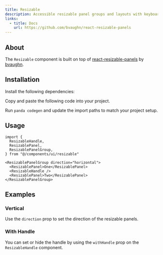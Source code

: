 ```yaml
---
title: Resizable
description: Accessible resizable panel groups and layouts with keyboard support.
links:
  - title: Docs
    url: https://github.com/bvaughn/react-resizable-panels
---
```


<ComponentPreview name="resizable-demo" />

## About

The `Resizable` component is built on top of [react-resizable-panels](https://github.com/bvaughn/react-resizable-panels)
by [bvaughn](https://github.com/bvaughn).

## Installation

<Steps>

<Step>Install the following dependencies:</Step>

<PackageInstaller name="react-resizable-panels" />

<Step>Copy and paste the following code into your project.</Step>

<ComponentSource name="resizable.ts" type="slot-recipe" />

<ComponentSource name="resizable.tsx" type="component" />

<Step>Run `panda codegen` and update the import paths to match your project setup.</Step>

</Steps>

## Usage

```tsx
import {
  ResizableHandle,
  ResizablePanel,
  ResizablePanelGroup,
} from "@/components/ui/resizable"
```

```tsx
<ResizablePanelGroup direction="horizontal">
  <ResizablePanel>One</ResizablePanel>
  <ResizableHandle />
  <ResizablePanel>Two</ResizablePanel>
</ResizablePanelGroup>
```

## Examples

### Vertical

Use the `direction` prop to set the direction of the resizable panels.

<ComponentPreview name="resizable-vertical" />

### With Handle

You can set or hide the handle by using the `withHandle` prop on the `ResizableHandle` component.

<ComponentPreview name="resizable-handle" />
